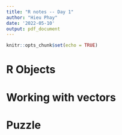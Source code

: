 ```yaml
---
title: "R notes -- Day 1"
author: "Hieu Phay"
date: '2022-05-10'
output: pdf_document
---
```


```r
knitr::opts_chunk$set(echo = TRUE)
```

# R Objects
# Working with vectors
# Puzzle